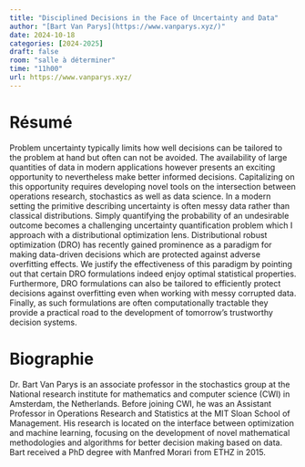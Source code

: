 ```yaml
---
title: "Disciplined Decisions in the Face of Uncertainty and Data"
author: "[Bart Van Parys](https://www.vanparys.xyz/)"
date: 2024-10-18
categories: [2024-2025]
draft: false
room: "salle à déterminer"
time: "11h00"
url: https://www.vanparys.xyz/
---
```


# Résumé

Problem uncertainty typically limits how well decisions can
be tailored to the problem at hand but often can not be avoided. The
availability of large quantities of data in modern applications however
presents an exciting opportunity to nevertheless make better informed
decisions. Capitalizing on this opportunity requires developing novel
tools on the intersection between operations research, stochastics as
well as data science. In a modern setting the primitive describing
uncertainty is often messy data rather than classical distributions.
Simply quantifying the probability of an undesirable outcome becomes a
challenging uncertainty quantification problem which I approach with a
distributional optimization lens. Distributional robust optimization
(DRO) has recently gained prominence as a paradigm for making
data-driven decisions which are protected against adverse overfitting
effects. We justify the effectiveness of this paradigm by pointing out
that certain DRO formulations indeed enjoy optimal statistical
properties. Furthermore, DRO formulations can also be tailored to
efficiently protect decisions against overfitting even when working with
messy corrupted data. Finally, as such formulations are often
computationally tractable they provide a practical road to the
development of tomorrow's trustworthy decision systems.

# Biographie

Dr. Bart Van Parys is an associate professor in the stochastics group at the National research institute for mathematics and computer science (CWI) in Amsterdam, the Netherlands. Before joining CWI, he was an Assistant Professor in Operations Research and Statistics at the MIT Sloan School of Management. His research is located on the interface between optimization and machine learning, focusing on the development of novel mathematical methodologies and algorithms for better decision making based on data. Bart received a PhD degree with Manfred Morari from ETHZ in 2015.
